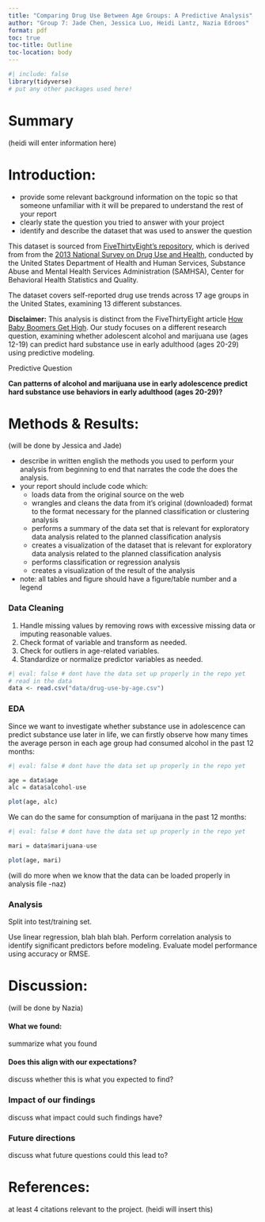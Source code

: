 ```yaml
---
title: "Comparing Drug Use Between Age Groups: A Predictive Analysis"
author: "Group 7: Jade Chen, Jessica Luo, Heidi Lantz, Nazia Edroos"
format: pdf
toc: true
toc-title: Outline
toc-location: body
---
```


\newpage

```r
#| include: false
library(tidyverse)
# put any other packages used here!
```


# Summary

(heidi will enter information here)

# Introduction:

* provide some relevant background information on the topic so that someone unfamiliar with it will be prepared to understand the rest of your report
* clearly state the question you tried to answer with your project
* identify and describe the dataset that was used to answer the question

This dataset is sourced from [FiveThirtyEight’s repository](https://github.com/rudeboybert/fivethirtyeight/tree/master/data-raw/drug-use-by-age), which is derived from from the [2013 National Survey on Drug Use and Health](https://doi.org/10.3886/ICPSR35509.v3), conducted by the United States Department of Health and Human Services, Substance Abuse and Mental Health Services Administration (SAMHSA), Center for Behavioral Health Statistics and Quality.

The dataset covers self-reported drug use trends across 17 age groups in the United States, examining 13 different substances.

**Disclaimer:** This analysis is distinct from the FiveThirtyEight article [How Baby Boomers Get High](https://fivethirtyeight.com/features/how-baby-boomers-get-high/). Our study focuses on a different research question, examining whether adolescent alcohol and marijuana use (ages 12-19) can predict hard substance use in early adulthood (ages 20-29) using predictive modeling.

Predictive Question

**Can patterns of alcohol and marijuana use in early adolescence predict hard substance use behaviors in early adulthood (ages 20-29)?**


# Methods & Results:

(will be done by Jessica and Jade)

* describe in written english the methods you used to perform your analysis from beginning to end that narrates the code the does the analysis.
* your report should include code which:
  * loads data from the original source on the web
  * wrangles and cleans the data from it’s original (downloaded) format to the format necessary for the planned classification or clustering analysis
  * performs a summary of the data set that is relevant for exploratory data analysis related to the planned classification analysis
  * creates a visualization of the dataset that is relevant for exploratory data analysis related to the planned classification analysis
  * performs classification or regression analysis
  * creates a visualization of the result of the analysis
* note: all tables and figure should have a figure/table number and a legend

### Data Cleaning

1. Handle missing values by removing rows with excessive missing data or imputing reasonable values.
2. Check format of variable and transform as needed.
3. Check for outliers in age-related variables.
4. Standardize or normalize predictor variables as needed.

```r
#| eval: false # dont have the data set up properly in the repo yet
# read in the data
data <- read.csv("data/drug-use-by-age.csv")

```

### EDA

Since we want to investigate whether substance use in adolescence can predict substance use later in life, we can firstly observe how many times the average person in each age group had consumed alcohol in the past 12 months:

```r
#| eval: false # dont have the data set up properly in the repo yet

age = data$age
alc = data$alcohol-use

plot(age, alc)

```

We can do the same for consumption of marijuana in the past 12 months:

```r
#| eval: false # dont have the data set up properly in the repo yet

mari = data$marijuana-use

plot(age, mari)

```

(will do more when we know that the data can be loaded properly in analysis file  -naz)


### Analysis

Split into test/training set.

Use linear regression, blah blah blah. Perform correlation analysis to identify significant predictors before modeling. Evaluate model performance using accuracy or RMSE.

# Discussion:

(will be done by Nazia)

#### What we found:

summarize what you found

#### Does this align with our expectations?

discuss whether this is what you expected to find?

### Impact of our findings

discuss what impact could such findings have?

### Future directions

discuss what future questions could this lead to?


# References:

at least 4 citations relevant to the project.
(heidi will insert this)
